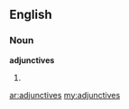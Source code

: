==English==

===Noun===
'''adjunctives'''

# {{plural of|adjunctive}}

[[ar:adjunctives]]
[[my:adjunctives]]